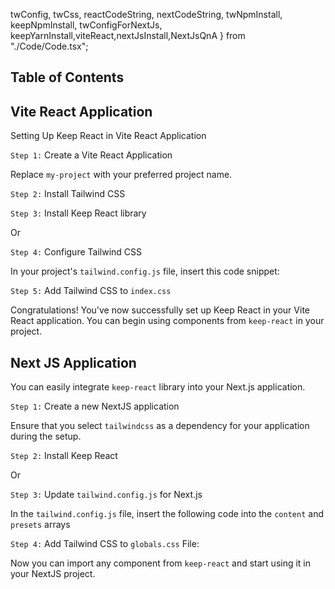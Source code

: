   twConfig,
  twCss,
  reactCodeString,
  nextCodeString,
  twNpmInstall,
  keepNpmInstall,
  twConfigForNextJs,
  keepYarnInstall,viteReact,nextJsInstall,NextJsQnA
} from "./Code/Code.tsx";

## Table of Contents

## Vite React Application

Setting Up Keep React in Vite React Application

`Step 1:` Create a Vite React Application

<CopyCode code={viteReact} />

Replace `my-project` with your preferred project name.



`Step 2:` Install Tailwind CSS

<CopyCode code={twNpmInstall} />

`Step 3:` Install Keep React library

<CopyCode code={keepNpmInstall} />

Or

<CopyCode code={keepYarnInstall} />

`Step 4:` Configure Tailwind CSS

In your project's `tailwind.config.js` file, insert this code snippet:

<CopyCode code={twConfig} />

`Step 5:` Add Tailwind CSS to `index.css`

<CopyCode code={twCss} />

Congratulations! You've now successfully set up Keep React in your Vite React application. You can begin using components from `keep-react` in your project.

<CopyCode code={reactCodeString} />

## Next JS Application

You can easily integrate `keep-react` library into your Next.js application.

`Step 1:` Create a new NextJS application

<CopyCode code={nextJsInstall} />

Ensure that you select `tailwindcss` as a dependency for your application during the setup.

<NextJsQnA/>

`Step 2:` Install Keep React

<CopyCode code={keepNpmInstall} />

Or

<CopyCode code={keepYarnInstall} />

`Step 3:` Update `tailwind.config.js` for Next.js

In the `tailwind.config.js` file, insert the following code into the `content` and `presets` arrays

<CopyCode code={twConfigForNextJs} />

`Step 4:` Add Tailwind CSS to `globals.css` File:

<CopyCode code={twCss} />

Now you can import any component from `keep-react` and start using it in your NextJS project.

<CopyCode code={nextCodeString} />
